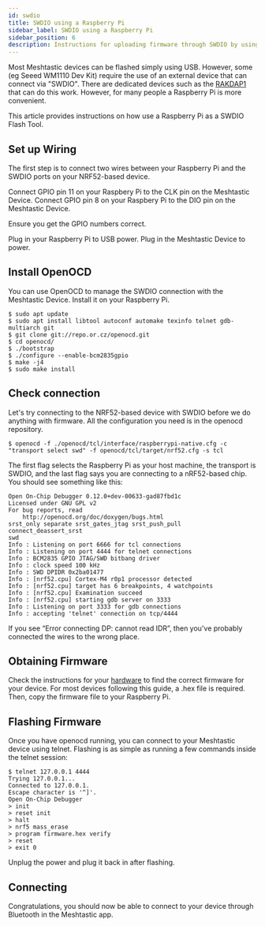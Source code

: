 ```yaml
---
id: swdio
title: SWDIO using a Raspberry Pi
sidebar_label: SWDIO using a Raspberry Pi
sidebar_position: 6
description: Instructions for uploading firmware through SWDIO by using a Raspberry Pi.
---
```


Most Meshtastic devices can be flashed simply using USB.
However, some (eg Seeed WM1110 Dev Kit) require the use of an external device that can connect via "SWDIO".
There are dedicated devices such as the [RAKDAP1](https://store.rakwireless.com/products/daplink-tool)
that can do this work. However, for many people a Raspberry Pi is more convenient.

This article provides instructions on how use a Raspberry Pi as a SWDIO Flash Tool.

## Set up Wiring
The first step is to connect two wires between your Raspberry Pi and the SWDIO ports on your NRF52-based device.

Connect GPIO pin 11 on your Raspbery Pi to the CLK pin on the Meshtastic Device.
Connect GPIO pin 8 on your Raspbery Pi to the DIO pin on the Meshtastic Device.

Ensure you get the GPIO numbers correct.

Plug in your Raspberry Pi to USB power.
Plug in the Meshtastic Device to power.

## Install OpenOCD

You can use OpenOCD to manage the SWDIO connection with the Meshtastic Device.
Install it on your Raspberry Pi.

```
$ sudo apt update
$ sudo apt install libtool autoconf automake texinfo telnet gdb-multiarch git
$ git clone git://repo.or.cz/openocd.git
$ cd openocd/
$ ./bootstrap
$ ./configure --enable-bcm2835gpio
$ make -j4
$ sudo make install
```

## Check connection
Let's try connecting to the NRF52-based device with SWDIO before we do anything with firmware.
All the configuration you need is in the openocd repository.

```
$ openocd -f ./openocd/tcl/interface/raspberrypi-native.cfg -c "transport select swd" -f openocd/tcl/target/nrf52.cfg -s tcl
```

The first flag selects the Raspberry Pi as your host machine, the transport is SWDIO, and the last flag says you are connecting to a nRF52-based chip.
You should see something like this:

```
Open On-Chip Debugger 0.12.0+dev-00633-gad87fbd1c
Licensed under GNU GPL v2
For bug reports, read
    http://openocd.org/doc/doxygen/bugs.html
srst_only separate srst_gates_jtag srst_push_pull connect_deassert_srst
swd
Info : Listening on port 6666 for tcl connections
Info : Listening on port 4444 for telnet connections
Info : BCM2835 GPIO JTAG/SWD bitbang driver
Info : clock speed 100 kHz
Info : SWD DPIDR 0x2ba01477
Info : [nrf52.cpu] Cortex-M4 r0p1 processor detected
Info : [nrf52.cpu] target has 6 breakpoints, 4 watchpoints
Info : [nrf52.cpu] Examination succeed
Info : [nrf52.cpu] starting gdb server on 3333
Info : Listening on port 3333 for gdb connections
Info : accepting 'telnet' connection on tcp/4444
```

 
If you see “Error connecting DP: cannot read IDR”, then you've probably connected the wires to the wrong place.
 
## Obtaining Firmware
Check the instructions for your [hardware](/docs/hardware/devices) to find the correct firmware for your device.
For most devices following this guide, a .hex file is required.
Then, copy the firmware file to your Raspberry Pi.
 

## Flashing Firmware
Once you have openocd running, you can connect to your Meshtastic device using telnet.
Flashing is as simple as running a few commands inside the telnet session:

```
$ telnet 127.0.0.1 4444
Trying 127.0.0.1...
Connected to 127.0.0.1.
Escape character is '^]'.
Open On-Chip Debugger
> init
> reset init
> halt
> nrf5 mass_erase
> program firmware.hex verify
> reset
> exit 0
```

Unplug the power and plug it back in after flashing.

## Connecting
Congratulations, you should now be able to connect to your device through Bluetooth in the Meshtastic app.

